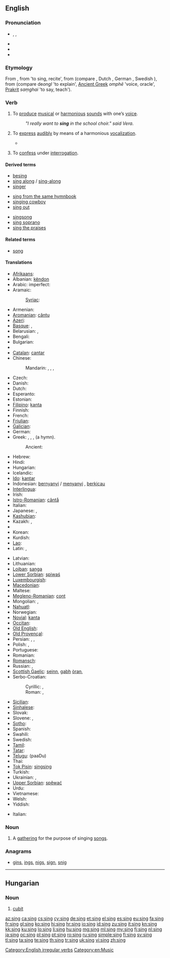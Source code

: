 {{also|sing.}}
==English==

===Pronunciation===
* {{enPR|sĭng}}, {{IPA|/sɪŋ/}}, {{SAMPA|/sIN/}}
* {{audio|en-uk-sing.ogg|Audio (UK)}}
* {{audio|en-us-sing.ogg|Audio (US)}}
* {{rhymes|ɪŋ}}

===Etymology===
From {{etyl|enm}} {{term|singen|lang=enm}}, from {{etyl|ang}} {{term|singan|lang=ang}} 'to sing, recite', from {{proto|Germanic|singwanan|lang=en}} (compare {{etyl|fy|-}} {{term|sjonge|lang=fy}}, Dutch {{term|zingen|lang=nl}}, German {{term|singen|lang=de}}, Swedish {{term|sjunga|lang=sv}}), from {{proto|Indo-European|sengʷh-}} (compare {{etyl|cy|-}} de''ongl'' 'to explain', [[Ancient Greek]] ''omphē'' 'voice, oracle', [[Prakrit]] ''saṃghai'' 'to say, teach').

===Verb===
{{en-verb|sings|singing|sang|sung}}

# {{intransitive}} To [[produce]] [[musical]] or [[harmonious]] [[sound]]s with one’s [[voice]].
#: ''"I really want to '''sing''' in the school choir." said Vera''.
# {{transitive}} To [[express]] [[audibly]] by means of a harmonious [[vocalization]].
#* {{quote-book|1852|Mrs M.A. Thompson|chapter=The Tutor's Daughter|Graham's American Monthly Magazine of Literature, Art, and Fashion|page=266|url=http://books.google.com/books?id=hdcRAAAAYAAJ&pg=PA266
|passage=In the lightness of my heart I '''sang''' catches of songs as my horse gayly bore me along the well-remembered road.}}
# {{slang}} To [[confess]] under [[interrogation]].

====Derived terms====
{{rel-top3|Terms derived from the verb "sing"}}
* [[besing]]
* [[sing along]] / [[sing-along]]
* [[singer]]
{{rel-mid3}}
* [[sing from the same hymnbook]]
* [[singing cowboy]]
* [[sing out]]
{{rel-mid3}}
* [[singsong]]
* [[sing soprano]]
* [[sing the praises]]
{{rel-bottom}}

====Related terms====
* [[song]]

====Translations====
{{trans-top|to produce harmonious sounds with one’s voice}}
* [[Afrikaans]]: {{t-|af|sing|xs=Afrikaans}}
* Albanian: [[këndon]]
* Arabic: {{t|ar|غنى|tr=ġánnā}} imperfect: {{t|ar|يغني|tr=yuġánnī}}
* Aramaic:
*: [[Syriac]]: {{tø|syc|ܙܡܪ|tr=zmer|sc=Syrc}}
* Armenian: {{t-|hy|երգել|tr=yergel}}
* [[Aromanian]]: [[cãntu]]
* [[Azeri]]: {{t+|az|oxumaq|xs=Azeri}}
* [[Basque]]: {{t+|eu|abestu|xs=Basque}}, {{t|eu|kantatu|xs=Basque}}
* Belarusian: {{t|be|спяваць|tr=spjavác’|xs=Belarusian}} {{impf}}, {{t|be|заспяваць|tr=zaspjavác’|xs=Belarusian}} {{pf.}}
* Bengali: {{t|bn|গাওয়া |tr=gaoya|sc=Beng|xs=Bengali}}
* Bulgarian: {{t+|bg|пея|tr=péja}}
* {{trreq|Burmese}}
* [[Catalan]]: [[cantar]]
* Chinese:
*: Mandarin: {{t|zh|唱歌|tr=chànggē|sc=Hani}}, {{t+|zh|唱|tr=chàng|sc=Hani}}, {{t+|zh|鳴|sc=Hani}}, {{t+|zh|鸣|tr=míng|sc=Hani}} {{qualifier|of birds}}
* Czech: {{t-|cs|zpívat}}
* Danish: {{t+|da|synge}}
* Dutch: {{t+|nl|zingen}}
* Esperanto: {{t-|eo|kanti|xs=Esperanto}}
* Estonian: {{t|et|laulma}}
* [[Filipino]]: [[kanta]]
* Finnish: {{t+|fi|laulaa}}
* French: {{t+|fr|chanter}}
* [[Friulian]]: {{tø|fur|cjantâ}}
* [[Galician]]: {{t+|gl|cantar|xs=Galician}}
* German: {{t+|de|singen}}
* Greek: {{t|el|τραγουδάω}}, {{t+|el|τραγουδώ}}, {{t+|el|άδω}}, {{t+|el|ψέλνω}} (a hymn).
*: Ancient: {{tø|grc|ᾄδω|tr=adō|sc=polytonic}}
* Hebrew: {{t+|he|שר|tr=shar}}
* Hindi: {{t-|hi|गाना|tr=gānā|xs=Hindi}}
* Hungarian: {{t+|hu|énekel}}
* Icelandic: {{t+|is|syngja}}
* [[Ido]]: [[kantar]]
* Indonesian: [[nyanyi|bernyanyi]] / [[nyanyi|menyanyi]] {{qualifier|of a person}}, [[kicau|berkicau]] {{qualifier|of a bird}}
* [[Interlingua]]: {{t|ia|cantar}}
* Irish: {{t-|ga|can|xs=Irish}}
* [[Istro-Romanian]]: [[cântå]]
* Italian: {{t+|it|cantare}}
* Japanese: {{t-|ja|歌う|tr=うたう, utau}}, {{t-|ja|鳴く|tr=なく, naku}} {{qualifier|of birds}}
* [[Kashubian]]: {{t|csb|spiéwac|xs=Kashubian}}
* Kazakh: {{t|kk|өлең айту|tr=öleñ aytw|sc=Cyrl}}, {{t|kk|өлеңдету|tr=öleñdetw|sc=Cyrl}}
* {{trreq|Khmer}}
* Korean: {{t+|ko|노래하다|tr=noraehada|sc=Hang}}
* Kurdish: {{ku-Arab|[[گۆرانی وتن]]}}
* [[Lao]]: {{t|lo|ຮ້ອງເພງ|tr=hɔ̑ːŋ|sc=Laoo}}
* Latin: {{t-|la|cano}}, {{t+|la|canto}}
{{trans-mid}}
* Latvian: {{t|lv|dziedāt}}
* Lithuanian: {{t|lt|dainuoti}}
* [[Lojban]]: [[sanga]]
* [[Lower Sorbian]]: [[spiwaś]]
* [[Luxembourgish]]: {{t|lb|sangen}}
* [[Macedonian]]: {{t-|mk|пее|tr=pée}}
* Maltese: {{t|mt|kanta}}
* [[Megleno-Romanian]]: [[cǫnt]]
* Mongolian: {{t|mn|дуу дуулах|tr=duu duulakh|sc=Cyrl|xs=Mongolian}}, {{t|mn|магтан дуулах|tr=magtan duulakh|sc=Cyrl|xs=Mongolian}}
* [[Nahuatl]]: {{t-|nah|cuīca|xs=Nahuatl}}
* Norwegian: {{t|no|synge}}
* [[Novial]]: [[kanta]]
* [[Occitan]]: {{t+|oc|cantar|xs=Occitan}}
* [[Old English]]: {{t-|ang|singan|xs=Old English}}
* [[Old Provençal]]: {{tø|pro|chantar}}
* Persian: {{t|fa|سرودن|tr=sorudan|sc=fa-Arab}}, {{t|fa|آواز خواندن|tr=âvâz xândan|sc=fa-Arab}}, {{t|fa|خواندن|tr=xândan|sc=fa-Arab}}
* Polish: {{t+|pl|śpiewać}} {{impf}}, {{t|pl|zaśpiewać}} {{pf.}}
* Portuguese: {{t+|pt|cantar}}
* Romanian: {{t+|ro|cânta}}
* [[Romansch]]: {{t-|rm|chantar|xs=Romansch}}
* Russian: {{t+|ru|петь|tr=pet’}} {{impf}}, {{t+|ru|спеть|tr=spet’}} {{pf.}}
* [[Scottish Gaelic]]: [[seinn]], [[gabh]] [[òran]], {{qualifier|bird}} {{t-|gd|ceileir|xs=Scottish Gaelic}}
* Serbo-Croatian:
*: Cyrillic: {{t|sh|певати}}, {{t|sh|пјевати}}
*: Roman: {{t|sh|pevati}}, {{t|sh|pjevati}}
* [[Sicilian]]: {{t+|scn|cantari|xs=Sicilian}}
* [[Sinhalese]]: {{t|si|ගයනවා|tr=gayanavā|sc=Sinh}}
* Slovak: {{t|sk|spievať}}
* Slovene: {{t+|sl|peti}}, {{t|sl|zapeti}}
* [[Sotho]]: {{t+|st|bina|xs=Sotho}}
* Spanish: {{t+|es|cantar}}
* Swahili: {{t|sw|imba}}
* Swedish: {{t+|sv|sjunga}}
* [[Tamil]]: {{t|ta|பாடு|tr=pāṭu|sc=Taml}}
* [[Tatar]]: {{t|tt|җырларга|tr=cırlarğa|sc=Cyrl}}
* [[Telugu]]: {{t|te|పాడు}} (paaDu)
* Thai: {{t|th|ขับร้อง|tr=kàp róng}}
* [[Tok Pisin]]: [[singsing]]
* Turkish: {{t+|tr|şarkı söylemek}}
* Ukrainian: {{t+|uk|співати|tr=spiváty|xs=Ukrainian}} {{impf}}, {{t|uk|заспівати|tr=заspiváty|xs=Ukrainian}} {{pf.}}
* [[Upper Sorbian]]: [[spěwać]]
* Urdu: {{t+|ur|گانا|tr=gānā|xs=Urdu}}
* Vietnamese: {{t+|vi|hát|xs=Vietnamese}}
* Welsh: {{t-|cy|canu|xs=Welsh}}
* Yiddish: {{t|yi|זינגען|tr=zingen|sc=Hebr}}
{{trans-bottom}}
{{trans-top|confess under interrogation}}
* Italian: {{t+|it|cantare}}
{{trans-mid}}
{{trans-bottom}}

===Noun===
{{en-noun}}

# A [[gathering]] for the purpose of singing [[song]]s.

===Anagrams===
* [[gins#English|gins]], [[ings#English|ings]], [[nigs#English|nigs]], [[sign#English|sign]], [[snig#English|snig]]

[[Category:English irregular verbs]]
[[Category:en:Music]]

----

==Hungarian==

===Noun===
{{head|hu|noun}}

# [[cubit]]

[[az:sing]]
[[ca:sing]]
[[cs:sing]]
[[cy:sing]]
[[de:sing]]
[[et:sing]]
[[el:sing]]
[[es:sing]]
[[eu:sing]]
[[fa:sing]]
[[fr:sing]]
[[gl:sing]]
[[ko:sing]]
[[hi:sing]]
[[hr:sing]]
[[io:sing]]
[[id:sing]]
[[zu:sing]]
[[it:sing]]
[[kn:sing]]
[[kk:sing]]
[[ku:sing]]
[[lo:sing]]
[[li:sing]]
[[hu:sing]]
[[mg:sing]]
[[ml:sing]]
[[my:sing]]
[[fj:sing]]
[[nl:sing]]
[[ja:sing]]
[[oc:sing]]
[[pl:sing]]
[[pt:sing]]
[[ro:sing]]
[[ru:sing]]
[[simple:sing]]
[[fi:sing]]
[[sv:sing]]
[[tl:sing]]
[[ta:sing]]
[[te:sing]]
[[th:sing]]
[[tr:sing]]
[[uk:sing]]
[[vi:sing]]
[[zh:sing]]